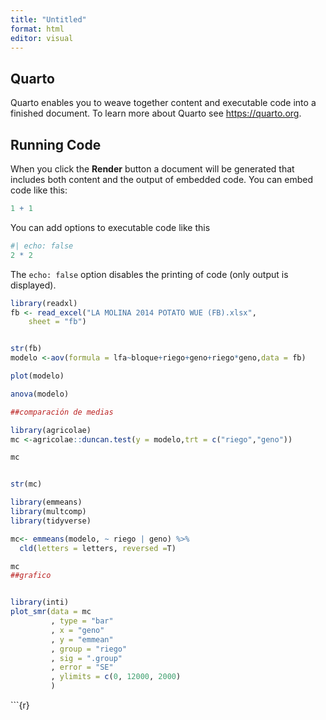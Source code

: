 ```yaml
---
title: "Untitled"
format: html
editor: visual
---
```


## Quarto

Quarto enables you to weave together content and executable code into a finished document. To learn more about Quarto see <https://quarto.org>.

## Running Code

When you click the **Render** button a document will be generated that includes both content and the output of embedded code. You can embed code like this:

```r
1 + 1
```

You can add options to executable code like this

```r
#| echo: false
2 * 2
```

The `echo: false` option disables the printing of code (only output is displayed).

```r
library(readxl)
fb <- read_excel("LA MOLINA 2014 POTATO WUE (FB).xlsx", 
    sheet = "fb")



```

```r
str(fb)
modelo <-aov(formula = lfa~bloque+riego+geno+riego*geno,data = fb)

plot(modelo)

anova(modelo)

##comparación de medias
```

```r
library(agricolae)
mc <-agricolae::duncan.test(y = modelo,trt = c("riego","geno"))

mc


str(mc)
```

```r
library(emmeans)
library(multcomp)
library(tidyverse)

mc<- emmeans(modelo, ~ riego | geno) %>%
  cld(letters = letters, reversed =T)

mc
##grafico
```

```r
```

```r
library(inti)
plot_smr(data = mc
         , type = "bar"
         , x = "geno"
         , y = "emmean"
         , group = "riego"
         , sig = ".group"
         , error = "SE"
         , ylimits = c(0, 12000, 2000)
         )
```

\`\`\`{r}
